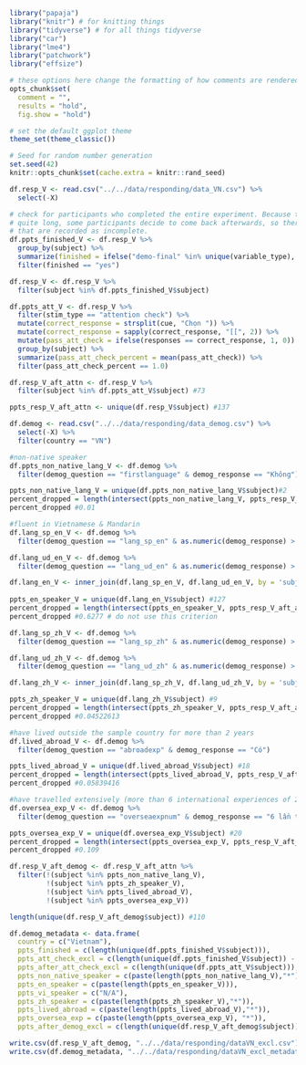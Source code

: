 
```r
library("papaja")
library("knitr") # for knitting things
library("tidyverse") # for all things tidyverse
library("car")
library("lme4")
library("patchwork")
library("effsize")

# these options here change the formatting of how comments are rendered
opts_chunk$set(
  comment = "",
  results = "hold",
  fig.show = "hold")

# set the default ggplot theme 
theme_set(theme_classic())
```

```r
# Seed for random number generation
set.seed(42)
knitr::opts_chunk$set(cache.extra = knitr::rand_seed)
```

```r
df.resp_V <- read.csv("../../data/responding/data_VN.csv") %>%
  select(-X)

# check for participants who completed the entire experiment. Because the experiment is
# quite long, some participants decide to come back afterwards, so there are a few files
# that are recorded as incomplete. 
df.ppts_finished_V <- df.resp_V %>% 
  group_by(subject) %>%
  summarize(finished = ifelse("demo-final" %in% unique(variable_type), "yes", "no")) %>%
  filter(finished == "yes")

df.resp_V <- df.resp_V %>%
  filter(subject %in% df.ppts_finished_V$subject) 

df.ppts_att_V <- df.resp_V %>%
  filter(stim_type == "attention check") %>%
  mutate(correct_response = strsplit(cue, "Chọn ")) %>%
  mutate(correct_response = sapply(correct_response, "[[", 2)) %>%
  mutate(pass_att_check = ifelse(responses == correct_response, 1, 0)) %>%
  group_by(subject) %>%
  summarize(pass_att_check_percent = mean(pass_att_check)) %>%
  filter(pass_att_check_percent == 1.0)

df.resp_V_aft_attn <- df.resp_V %>%
  filter(subject %in% df.ppts_att_V$subject) #73

ppts_resp_V_aft_attn <- unique(df.resp_V$subject) #137
```


```r
df.demog <- read.csv("../../data/responding/data_demog.csv") %>%
  select(-X) %>%
  filter(country == "VN")
```


```r
#non-native speaker
df.ppts_non_native_lang_V <- df.demog %>%
  filter(demog_question == "firstlanguage" & demog_response == "Không")

ppts_non_native_lang_V = unique(df.ppts_non_native_lang_V$subject)#2
percent_dropped = length(intersect(ppts_non_native_lang_V, ppts_resp_V_aft_attn)) / length(ppts_resp_V_aft_attn)
percent_dropped #0.01

#fluent in Vietnamese & Mandarin
df.lang_sp_en_V <- df.demog %>%
  filter(demog_question == "lang_sp_en" & as.numeric(demog_response) > 4)

df.lang_ud_en_V <- df.demog %>%
  filter(demog_question == "lang_ud_en" & as.numeric(demog_response) > 4)

df.lang_en_V <- inner_join(df.lang_sp_en_V, df.lang_ud_en_V, by = 'subject')
         
ppts_en_speaker_V = unique(df.lang_en_V$subject) #127
percent_dropped = length(intersect(ppts_en_speaker_V, ppts_resp_V_aft_attn)) / length(ppts_resp_V_aft_attn)
percent_dropped #0.6277 # do not use this criterion

df.lang_sp_zh_V <- df.demog %>%
  filter(demog_question == "lang_sp_zh" & as.numeric(demog_response) > 4)

df.lang_ud_zh_V <- df.demog %>%
  filter(demog_question == "lang_ud_zh" & as.numeric(demog_response) > 4)

df.lang_zh_V <- inner_join(df.lang_sp_zh_V, df.lang_ud_zh_V, by = 'subject')

ppts_zh_speaker_V = unique(df.lang_zh_V$subject) #9
percent_dropped = length(intersect(ppts_zh_speaker_V, ppts_resp_V_aft_attn)) / length(ppts_resp_V_aft_attn)
percent_dropped #0.04522613

#have lived outside the sample country for more than 2 years
df.lived_abroad_V <- df.demog %>%
  filter(demog_question == "abroadexp" & demog_response == "Có")

ppts_lived_abroad_V = unique(df.lived_abroad_V$subject) #18
percent_dropped = length(intersect(ppts_lived_abroad_V, ppts_resp_V_aft_attn)) / length(ppts_resp_V_aft_attn)
percent_dropped #0.05839416

#have travelled extensively (more than 6 international experiences of 2 days or longer)
df.oversea_exp_V <- df.demog %>%
  filter(demog_question == "overseaexpnum" & demog_response == "6 lần trở lên")

ppts_oversea_exp_V = unique(df.oversea_exp_V$subject) #20
percent_dropped = length(intersect(ppts_oversea_exp_V, ppts_resp_V_aft_attn)) / length(ppts_resp_V_aft_attn)
percent_dropped #0.109 

df.resp_V_aft_demog <- df.resp_V_aft_attn %>%
  filter(!(subject %in% ppts_non_native_lang_V),
         !(subject %in% ppts_zh_speaker_V),
         !(subject %in% ppts_lived_abroad_V), 
         !(subject %in% ppts_oversea_exp_V))

length(unique(df.resp_V_aft_demog$subject)) #110
```

```r
df.demog_metadata <- data.frame(
  country = c("Vietnam"),
  ppts_finished = c(length(unique(df.ppts_finished_V$subject))),
  ppts_att_check_excl = c(length(unique(df.ppts_finished_V$subject)) - length(unique(df.ppts_att_V$subject))), 
  ppts_after_att_check_excl = c(length(unique(df.ppts_att_V$subject))),
  ppts_non_native_speaker = c(paste(length(ppts_non_native_lang_V),"*")), 
  ppts_en_speaker = c(paste(length(ppts_en_speaker_V))), 
  ppts_vi_speaker = c("N/A"),
  ppts_zh_speaker = c(paste(length(ppts_zh_speaker_V),"*")), 
  ppts_lived_abroad = c(paste(length(ppts_lived_abroad_V),"*")), 
  ppts_oversea_exp = c(paste(length(ppts_oversea_exp_V), "*")),
  ppts_after_demog_excl = c(length(unique(df.resp_V_aft_demog$subject))))
```


```r
write.csv(df.resp_V_aft_demog, "../../data/responding/dataVN_excl.csv")
write.csv(df.demog_metadata, "../../data/responding/dataVN_excl_metadata.csv")
```
